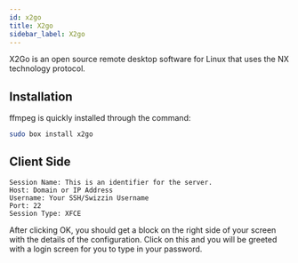 ```yaml
---
id: x2go
title: X2go
sidebar_label: X2go
---
```


X2Go is an open source remote desktop software for Linux that uses the NX technology protocol.

## Installation

ffmpeg is quickly installed through the command:

```bash main
sudo box install x2go
```

## Client Side
```plaintext
Session Name: This is an identifier for the server.
Host: Domain or IP Address
Username: Your SSH/Swizzin Username
Port: 22
Session Type: XFCE
```

After clicking OK, you should get a block on the right side of your screen with the details of the configuration. Click on this and you will be greeted with a login screen for you to type in your password.
